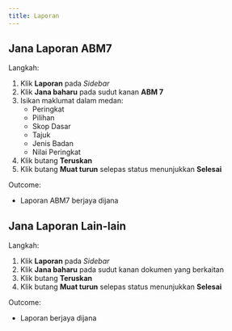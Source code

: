 ```yaml
---
title: Laporan
---
```


## Jana Laporan ABM7

Langkah:
1. Klik **Laporan** pada *Sidebar*
2. Klik **Jana baharu** pada sudut kanan **ABM 7**
3. Isikan maklumat dalam medan:
    * Peringkat
    * Pilihan
    * Skop Dasar
    * Tajuk
    * Jenis Badan
    * Nilai Peringkat
4. Klik butang **Teruskan**
5. Klik butang **Muat turun** selepas status menunjukkan **Selesai**

Outcome:
* Laporan ABM7 berjaya dijana 

## Jana Laporan Lain-lain
Langkah:
1. Klik **Laporan** pada *Sidebar*
2. Klik **Jana baharu** pada sudut kanan dokumen yang berkaitan
3. Klik butang **Teruskan**
4. Klik butang **Muat turun** selepas status menunjukkan **Selesai**

Outcome:
* Laporan berjaya dijana
